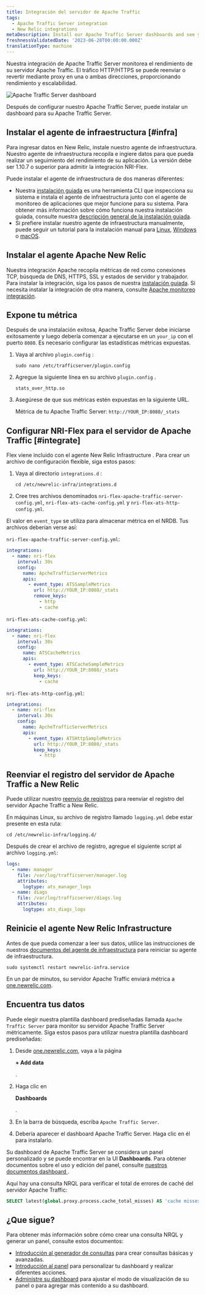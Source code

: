 ```yaml
---
title: Integración del servidor de Apache Traffic
tags:
  - Apache Traffic Server integration
  - New Relic integrations
metaDescription: Install our Apache Traffic Server dashboards and see your Apache Traffic Server  data in New Relic.
freshnessValidatedDate: '2023-06-28T00:00:00.000Z'
translationType: machine
---
```



Nuestra integración de Apache Traffic Server monitorea el rendimiento de su servidor Apache Traffic. El tráfico HTTP/HTTPS se puede reenviar o revertir mediante proxy en una o ambas direcciones, proporcionando rendimiento y escalabilidad.

<img
  title="Apache Traffic Server dashboard"
  alt="Apache Traffic Server dashboard"
  src={infrastructureApacheTrafficServerDashboard}
/>

<figcaption>
  Después de configurar nuestro Apache Traffic Server, puede instalar un dashboard para su Apache Traffic Server.
</figcaption>

## Instalar el agente de infraestructura [#infra]

Para ingresar datos en New Relic, instale nuestro agente de infraestructura. Nuestro agente de infraestructura recopila e ingiere datos para que pueda realizar un seguimiento del rendimiento de su aplicación. La versión debe ser 1.10.7 o superior para admitir la integración NRI-Flex.

Puede instalar el agente de infraestructura de dos maneras diferentes:

* Nuestra [instalación guiada](https://one.newrelic.com/nr1-core?state=4f81feab-35f7-e97e-9903-52510f8542bd) es una herramienta CLI que inspecciona su sistema e instala el agente de infraestructura junto con el agente de monitoreo de aplicaciones que mejor funcione para su sistema. Para obtener más información sobre cómo funciona nuestra instalación guiada, consulte nuestra [descripción general de la instalación guiada](/docs/infrastructure/host-integrations/installation/new-relic-guided-install-overview).
* Si prefiere instalar nuestro agente de infraestructura manualmente, puede seguir un tutorial para la instalación manual para [Linux](/docs/infrastructure/install-infrastructure-agent/linux-installation/install-infrastructure-monitoring-agent-linux), [Windows](/docs/infrastructure/install-infrastructure-agent/windows-installation/install-infrastructure-monitoring-agent-windows/) o [macOS](/docs/infrastructure/install-infrastructure-agent/macos-installation/install-infrastructure-monitoring-agent-macos/).

## Instalar el agente Apache New Relic

Nuestra integración Apache recopila métricas de red como conexiones TCP, búsqueda de DNS, HTTPS, SSL y estados de servidor y trabajador. Para instalar la integración, siga los pasos de nuestra [instalación guiada](https://one.newrelic.com/launcher/nr1-core.explorer?pane=eyJuZXJkbGV0SWQiOiJucjEtY29yZS5saXN0aW5nIn0=&cards%5B0%5D=eyJuZXJkbGV0SWQiOiJucjEtaW5zdGFsbC1uZXdyZWxpYy5ucjEtaW5zdGFsbC1uZXdyZWxpYyIsInBhdGgiOiJvaGkiLCJyZWNpcGVOYW1lIjoiYXBhY2hlLW9wZW4tc291cmNlLWludGVncmF0aW9uIiwiYWN0aXZlQ29tcG9uZW50IjoiVlRTT0NvbW1hbmQiLCJhY3RpdmVFbnZpcm9ubWVudCI6ImFwYWNoZS1vcGVuLXNvdXJjZS1pbnRlZ3JhdGlvbiJ9). Si necesita instalar la integración de otra manera, consulte [Apache monitoreo integración](/docs/infrastructure/host-integrations/host-integrations-list/apache-monitoring-integration/).

## Expone tu métrica

Después de una instalación exitosa, Apache Traffic Server debe iniciarse exitosamente y luego debería comenzar a ejecutarse en un `your_ip` con el puerto `8080`. Es necesario configurar las estadísticas métricas expuestas.

1. Vaya al archivo `plugin.config` :

   ```shell
   sudo nano /etc/trafficserver/plugin.config
   ```

2. Agregue la siguiente línea en su archivo `plugin.config` .

   ```
   stats_over_http.so
   ```

3. Asegúrese de que sus métricas estén expuestas en la siguiente URL.

   Métrica de tu Apache Traffic Server: `http://YOUR_IP:8080/_stats`

## Configurar NRI-Flex para el servidor de Apache Traffic [#integrate]

Flex viene incluido con el agente New Relic Infrastructure . Para crear un archivo de configuración flexible, siga estos pasos:

1. Vaya al directorio `integrations.d` :

   ```shell
   cd /etc/newrelic-infra/integrations.d
   ```

2. Cree tres archivos denominados `nri-flex-apache-traffic-server-config.yml`, `nri-flex-ats-cache-config.yml` y `nri-flex-ats-http-config.yml`.

El valor en `event_type` se utiliza para almacenar métrica en el NRDB. Tus archivos deberían verse así:

`nri-flex-apache-traffic-server-config.yml`:

```yml
integrations:
  - name: nri-flex
    interval: 30s
    config:
      name: ApcheTrafficServerMetrics
      apis:
        - event_type: ATSSampleMetrics
          url: http://YOUR_IP:8080/_stats 
          remove_keys:
            - http
            - cache
```

`nri-flex-ats-cache-config.yml`:

```yml
integrations:
  - name: nri-flex
    interval: 30s
    config:
      name: ATSCacheMetrics
      apis:
        - event_type: ATSCacheSampleMetrics
          url: http://YOUR_IP:8080/_stats 
          keep_keys:
          	- cache
```

`nri-flex-ats-http-config.yml`:

```yml
integrations:
  - name: nri-flex
    interval: 30s
    config:
      name: ApcheTrafficServerMetrics
      apis:
        - event_type: ATSHttpSampleMetrics
          url: http://YOUR_IP:8080/_stats 
          keep_keys:
          	- http
```

## Reenviar el registro del servidor de Apache Traffic a New Relic

Puede utilizar nuestro [reenvío de registros](/docs/logs/forward-logs/forward-your-logs-using-infrastructure-agent/) para reenviar el registro del servidor Apache Traffic a New Relic.

En máquinas Linux, su archivo de registro llamado `logging.yml` debe estar presente en esta ruta:

```shell
cd /etc/newrelic-infra/logging.d/
```

Después de crear el archivo de registro, agregue el siguiente script al archivo `logging.yml`:

```yml
logs:
  - name: manager
    file: /var/log/trafficserver/manager.log
    attributes:
      logtype: ats_manager_logs
  - name: diags
    file: /var/log/trafficserver/diags.log
    attributes:
      logtype: ats_diags_logs 
```

## Reinicie el agente New Relic Infrastructure

Antes de que pueda comenzar a leer sus datos, utilice las instrucciones de nuestros [documentos del agente de infraestructura](/docs/infrastructure/install-infrastructure-agent/manage-your-agent/start-stop-restart-infrastructure-agent/) para reiniciar su agente de infraestructura.

```shell
sudo systemctl restart newrelic-infra.service
```

En un par de minutos, su servidor Apache Traffic enviará métrica a [one.newrelic.com](https://one.newrelic.com).

## Encuentra tus datos

Puede elegir nuestra plantilla dashboard prediseñadas llamada `Apache Traffic Server` para monitor su servidor Apache Traffic Server métricamente. Siga estos pasos para utilizar nuestra plantilla dashboard prediseñadas:

1. Desde [one.newrelic.com](https://one.newrelic.com), vaya a la página

   <DNT>**+ Add data**</DNT>

   .

2. Haga clic en

   <DNT>**Dashboards**</DNT>

   .

3. En la barra de búsqueda, escriba `Apache Traffic Server`.

4. Debería aparecer el dashboard Apache Traffic Server. Haga clic en él para instalarlo.

Su dashboard de Apache Traffic Server se considera un panel personalizado y se puede encontrar en la UI <DNT>**Dashboards**</DNT>. Para obtener documentos sobre el uso y edición del panel, consulte [nuestros documentos dashboard ](/docs/query-your-data/explore-query-data/dashboards/introduction-dashboards).

Aquí hay una consulta NRQL para verificar el total de errores de caché del servidor Apache Traffic:

```sql
SELECT latest(global.proxy.process.cache_total_misses) AS 'cache misses' FROM ATSCacheSampleMetrics
```

## ¿Que sigue?

Para obtener más información sobre cómo crear una consulta NRQL y generar un panel, consulte estos documentos:

* [Introducción al generador de consultas](/docs/query-your-data/explore-query-data/query-builder/introduction-query-builder) para crear consultas básicas y avanzadas.
* [Introducción al panel](/docs/query-your-data/explore-query-data/dashboards/introduction-dashboards) para personalizar tu dashboard y realizar diferentes acciones.
* [Administre su dashboard](/docs/query-your-data/explore-query-data/dashboards/manage-your-dashboard) para ajustar el modo de visualización de su panel o para agregar más contenido a su dashboard.